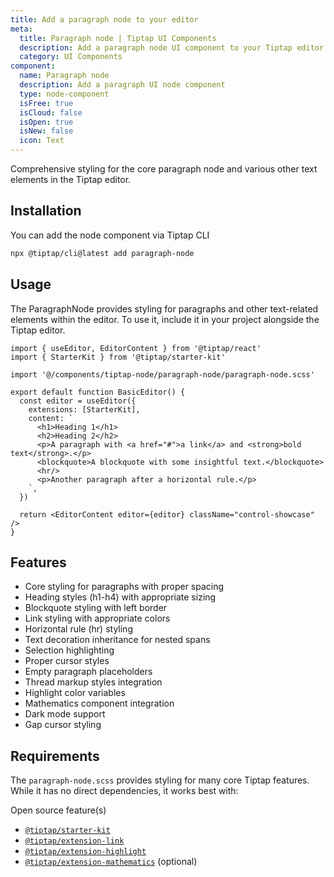 ```yaml
---
title: Add a paragraph node to your editor
meta:
  title: Paragraph node | Tiptap UI Components
  description: Add a paragraph node UI component to your Tiptap editor. More in the documentation!
  category: UI Components
component:
  name: Paragraph node
  description: Add a paragraph UI node component
  type: node-component
  isFree: true
  isCloud: false
  isOpen: true
  isNew: false
  icon: Text
---
```



Comprehensive styling for the core paragraph node and various other text elements in the Tiptap editor.

<CodeDemo isScrollable src="https://template.tiptap.dev/preview/tiptap-node/paragraph-node" />

## Installation

You can add the node component via Tiptap CLI

```bash
npx @tiptap/cli@latest add paragraph-node
```

## Usage

The ParagraphNode provides styling for paragraphs and other text-related elements within the editor. To use it, include it in your project alongside the Tiptap editor.

```tsx
import { useEditor, EditorContent } from '@tiptap/react'
import { StarterKit } from '@tiptap/starter-kit'

import '@/components/tiptap-node/paragraph-node/paragraph-node.scss'

export default function BasicEditor() {
  const editor = useEditor({
    extensions: [StarterKit],
    content: `
      <h1>Heading 1</h1>
      <h2>Heading 2</h2>
      <p>A paragraph with <a href="#">a link</a> and <strong>bold text</strong>.</p>
      <blockquote>A blockquote with some insightful text.</blockquote>
      <hr/>
      <p>Another paragraph after a horizontal rule.</p>
    `,
  })

  return <EditorContent editor={editor} className="control-showcase" />
}
```

## Features

- Core styling for paragraphs with proper spacing
- Heading styles (h1-h4) with appropriate sizing
- Blockquote styling with left border
- Link styling with appropriate colors
- Horizontal rule (hr) styling
- Text decoration inheritance for nested spans
- Selection highlighting
- Proper cursor styles
- Empty paragraph placeholders
- Thread markup styles integration
- Highlight color variables
- Mathematics component integration
- Dark mode support
- Gap cursor styling

## Requirements

The `paragraph-node.scss` provides styling for many core Tiptap features. While it has no direct dependencies, it works best with:

Open source feature(s)

- [`@tiptap/starter-kit`](/editor/extensions/functionality/starterkit)
- [`@tiptap/extension-link`](/editor/extensions/marks/link)
- [`@tiptap/extension-highlight`](/editor/extensions/marks/highlight)
- [`@tiptap/extension-mathematics`](/editor/extensions/functionality/mathematics) (optional)

